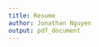 ```yaml
---
title: Resume
author: Jonathan Nguyen
output: pdf_document
---
```



<!-- Add resume information here -->
